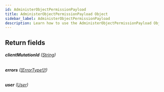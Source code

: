 ```yaml
---
id: AdministerObjectPermissionPayload
title: AdministerObjectPermissionPayload Object
sidebar_label: AdministerObjectPermissionPayload
description: Learn how to use the AdministerObjectPermissionPayload Object for Builder's API.
---
```


## Return fields

###### <b>clientMutationId</b> ([String](/composer/builder/api/schema/scalar/String.mdx))

###### <b>errors</b> ([[ErrorType!]!](/composer/builder/api/schema/object/ErrorType.mdx))

###### <b>user</b> ([User](/composer/builder/api/schema/object/User.mdx))

